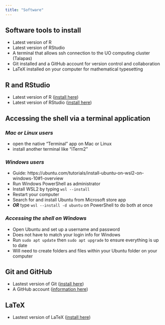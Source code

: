 ```yaml
---
title: "Software"
---
```


## Software tools to install

-   Latest version of R
-   Latest version of RStudio
-   A terminal that allows ssh connection to the UO computing cluster (Talapas)
-   Git installed and a GitHub account for version control and collaboration
-   LaTeX installed on your computer for mathematical typesetting

## R and RStudio

-   Latest version of R ([install here](https://www.r-project.org))
-   Latest version of RStudio ([install here](https://www.rstudio.org))

## Accessing the shell via a terminal application

### *Mac or Linux users*

-   open the native "Terminal" app on Mac or Linux
-   install another terminal like "iTerm2"

### *Windows users*

-   Guide: https://ubuntu.com/tutorials/install-ubuntu-on-wsl2-on-windows-10#1-overview
-   Run Windows PowerShell as administrator
-   Install WSL2 by typing `wsl --install`
-   Restart your computer
-   Search for and install Ubuntu from Microsoft store app
-   ***OR*** type `wsl --install -d ubuntu` on PowerShell to do both at once

### *Accessing the shell on Windows*

-   Open Ubuntu and set up a username and password
-   Does not have to match your login info for Windows
-   Run `sudo apt update` then `sudo apt upgrade` to ensure everything is up to date
-   Will need to create folders and files within your Ubuntu folder on your computer

## Git and GitHub

-   Lastest version of Git ([install here](https://git-scm.com/book/en/v2/Getting-Started-Installing-Git))
-   A GitHub account ([information here](https://github.com/signup))

## LaTeX

-   Lastest version of LaTeX ([install here](https://www.latex-project.org/get/))

